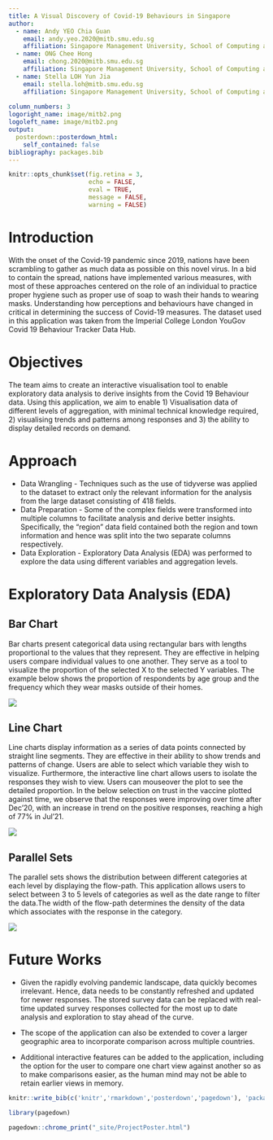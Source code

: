 ```yaml
---
title: A Visual Discovery of Covid-19 Behaviours in Singapore
author:
  - name: Andy YEO Chia Guan
    email: andy.yeo.2020@mitb.smu.edu.sg
    affiliation: Singapore Management University, School of Computing and Information Systems
  - name: ONG Chee Hong
    email: chong.2020@mitb.smu.edu.sg
    affiliation: Singapore Management University, School of Computing and Information Systems
  - name: Stella LOH Yun Jia
    email: stella.loh@mitb.smu.edu.sg
    affiliation: Singapore Management University, School of Computing and Information Systems
    
column_numbers: 3
logoright_name: image/mitb2.png
logoleft_name: image/mitb2.png
output: 
  posterdown::posterdown_html:
    self_contained: false
bibliography: packages.bib
---
```


```r
knitr::opts_chunk$set(fig.retina = 3,
                      echo = FALSE,
                      eval = TRUE,
                      message = FALSE,
                      warning = FALSE)
```

# Introduction

With the onset of the Covid-19 pandemic since 2019, nations have been scrambling to gather as much data as possible on this novel virus. In a bid to contain the spread, nations have implemented various measures, with most of these approaches centered on the role of an individual to practice proper hygiene such as proper use of soap to wash their hands to wearing masks. 
Understanding how perceptions and behaviours have changed in critical in determining the success of Covid-19 measures. The dataset used in this application was taken from the Imperial College London YouGov Covid 19 Behaviour Tracker Data Hub.

# Objectives

The team aims to create an interactive visualisation tool to enable exploratory data analysis to derive insights from the Covid 19 Behaviour data. Using this application, we aim to enable 1) Visualisation data of different levels of aggregation, with minimal technical knowledge required, 2) visualising trends and patterns among responses and 3) the ability to display detailed records on demand.

# Approach

* Data Wrangling - Techniques such as the use of tidyverse was applied to the dataset to extract only the relevant information for the analysis from the large dataset consisting of 418 fields.
* Data Preparation - Some of the complex fields were transformed into multiple columns to facilitate analysis and derive better insights. Specifically, the "region" data field contained both the region and town information and hence was split into the two separate columns respectively. 
* Data Exploration - Exploratory Data Analysis (EDA) was performed to explore the data using different variables and aggregation levels.



# Exploratory Data Analysis (EDA)


## Bar Chart

Bar charts present categorical data using rectangular bars with lengths proportional to the values that they represent. They are effective in helping users compare individual values to one another.
They serve as a tool to visualize the proportion of the selected X to the selected Y variables. 
The example below shows the proportion of respondents by age group and the frequency which they wear masks outside of their homes. 


![](image/barchart.PNG)


## Line Chart

Line charts display information as a series of data points connected by straight line segments. They are effective in their ability to show trends and patterns of change. Users are able to select which variable they wish to visualize. Furthermore, the interactive line chart allows users to isolate the responses they wish to view. Users can mouseover the plot to see the detailed proportion. In the below selection on trust in the vaccine plotted against time, we observe that the responses were improving over time after Dec'20, with an increase in trend on the positive responses, reaching a high of 77% in Jul'21.

![](image/VacTrust.PNG)


## Parallel Sets

The parallel sets shows the distribution between different categories at each level by displaying the flow-path. This application allows users to select between 3 to 5 levels of categories as well as the date range to filter the data.The width of the flow-path determines the density of the data which associates with the response in the category.

![](image/PSOB.PNG)


 
# Future Works

* Given the rapidly evolving pandemic landscape, data quickly becomes irrelevant. Hence, data needs to be constantly refreshed and updated for newer responses. The stored survey data can be replaced with real-time updated survey responses collected for the most up to date analysis and exploration to stay ahead of the curve.

* The scope of the application can also be extended to cover a larger geographic area to incorporate comparison across multiple countries.

* Additional interactive features can be added to the application, including the option for the user to compare one chart view against another so as to make comparisons easier, as the human mind may not be able to retain earlier views in memory.


```r
knitr::write_bib(c('knitr','rmarkdown','posterdown','pagedown'), 'packages.bib')
```

```r

library(pagedown)

pagedown::chrome_print("_site/ProjectPoster.html")

```
